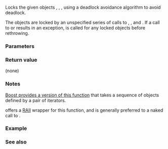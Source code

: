 {{cpp/title|lock}}
{{cpp/thread/navbar}}
{{ddcl|header=mutex|since=c++11|
template&lt; class Lockable1, class Lockable2, class... LockableN &gt;
void lock( Lockable1&amp; lock1, Lockable2&amp; lock2, LockableN&amp;... lockn );
}}

Locks the given {{named req|Lockable}} objects {{c|lock1}}, {{c|lock2}}, {{tt|...}}, {{c|lockn}} using a deadlock avoidance algorithm to avoid deadlock.

The objects are locked by an unspecified series of calls to {{tt|lock}}, {{tt|try_lock}}, and {{tt|unlock}}. If a call to {{tt|lock}} or {{tt|unlock}} results in an exception, {{tt|unlock}} is called for any locked objects before rethrowing.

===Parameters===
{{par begin}}
{{par|lock1, lock2, ... , lockn|the {{named req|Lockable}} objects to lock}}
{{par end}}

===Return value===
(none)

===Notes===
[https://www.boost.org/doc/libs/release/doc/html/thread/synchronization.html#thread.synchronization.lock_functions.lock_range Boost provides a version of this function] that takes a sequence of {{named req|Lockable}} objects defined by a pair of iterators.

{{ltt|cpp/thread/scoped_lock|std::scoped_lock}} offers a [[cpp/language/raii|RAII]] wrapper for this function, and is generally preferred to a naked call to {{tt|std::lock}}.

===Example===
{{example
|The following example uses {{tt|std::lock}} to lock pairs of mutexes without deadlock.
|code=
#include &lt;chrono&gt;
#include &lt;functional&gt;
#include &lt;iostream&gt;
#include &lt;mutex&gt;
#include &lt;string&gt;
#include &lt;thread&gt;
#include &lt;vector&gt;

struct Employee
{
    Employee(std::string id) : id(id) {}
    std::string id;
    std::vector&lt;std::string&gt; lunch_partners;
    std::mutex m;
    std::string output() const
    {
        std::string ret = "Employee " + id + " has lunch partners: ";
        for (auto n{lunch_partners.size()}; const auto&amp; partner : lunch_partners)
            ret += partner + (--n ? ", " : "");
        return ret;
    }
};

void send_mail(Employee&amp;, Employee&amp;)
{
    // Simulate a time-consuming messaging operation
    std::this_thread::sleep_for(std::chrono::milliseconds(696));
}

void assign_lunch_partner(Employee&amp; e1, Employee&amp; e2)
{
    static std::mutex io_mutex;
    {
        std::lock_guard&lt;std::mutex&gt; lk(io_mutex);
        std::cout &lt;&lt; e1.id &lt;&lt; " and " &lt;&lt; e2.id &lt;&lt; " are waiting for locks" &lt;&lt; std::endl;
    }

    // Use std::lock to acquire two locks without worrying about 
    // other calls to assign_lunch_partner deadlocking us
    {
        std::lock(e1.m, e2.m);
        std::lock_guard&lt;std::mutex&gt; lk1(e1.m, std::adopt_lock);
        std::lock_guard&lt;std::mutex&gt; lk2(e2.m, std::adopt_lock);
    // Equivalent code (if unique_locks are needed, e.g. for condition variables)
    //  std::unique_lock&lt;std::mutex&gt; lk1(e1.m, std::defer_lock);
    //  std::unique_lock&lt;std::mutex&gt; lk2(e2.m, std::defer_lock);
    //  std::lock(lk1, lk2);
    // Superior solution available in C++17
    //  std::scoped_lock lk(e1.m, e2.m);
        {
            std::lock_guard&lt;std::mutex&gt; lk(io_mutex);
            std::cout &lt;&lt; e1.id &lt;&lt; " and " &lt;&lt; e2.id &lt;&lt; " got locks" &lt;&lt; std::endl;
        }
        e1.lunch_partners.push_back(e2.id);
        e2.lunch_partners.push_back(e1.id);
    }
    send_mail(e1, e2);
    send_mail(e2, e1);
}

int main()
{
    Employee alice("Alice"), bob("Bob"), christina("Christina"), dave("Dave");

    // Assign in parallel threads because mailing users about lunch assignments
    // takes a long time
    std::vector&lt;std::thread&gt; threads;
    threads.emplace_back(assign_lunch_partner, std::ref(alice), std::ref(bob));
    threads.emplace_back(assign_lunch_partner, std::ref(christina), std::ref(bob));
    threads.emplace_back(assign_lunch_partner, std::ref(christina), std::ref(alice));
    threads.emplace_back(assign_lunch_partner, std::ref(dave), std::ref(bob));

    for (auto&amp; thread : threads)
        thread.join();

    std::cout &lt;&lt; alice.output() &lt;&lt; '\n'
              &lt;&lt; bob.output() &lt;&lt; '\n'
              &lt;&lt; christina.output() &lt;&lt; '\n'
              &lt;&lt; dave.output() &lt;&lt; '\n';
}
|p=true
|output=
Alice and Bob are waiting for locks
Alice and Bob got locks
Christina and Bob are waiting for locks
Christina and Bob got locks
Christina and Alice are waiting for locks
Dave and Bob are waiting for locks
Dave and Bob got locks
Christina and Alice got locks
Employee Alice has lunch partners: Bob, Christina 
Employee Bob has lunch partners: Alice, Christina, Dave 
Employee Christina has lunch partners: Bob, Alice 
Employee Dave has lunch partners: Bob
}}

===See also===
{{dsc begin}}
{{dsc inc|cpp/thread/dsc unique_lock}}
{{dsc inc|cpp/thread/dsc try_lock}}
{{dsc inc|cpp/thread/dsc scoped_lock}}
{{dsc end}}

{{langlinks|de|es|fr|it|ja|pt|ru|zh}}